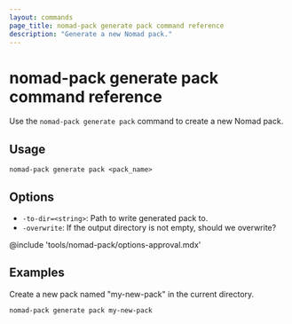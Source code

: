 ```yaml
---
layout: commands
page_title: nomad-pack generate pack command reference
description: "Generate a new Nomad pack."
---
```


# nomad-pack generate pack command reference

Use the `nomad-pack generate pack` command to create a new Nomad pack.

## Usage

```plaintext
nomad-pack generate pack <pack_name>
```

## Options

- `-to-dir=<string>`: Path to write generated pack to.
- `-overwrite`: If the output directory is not empty, should we overwrite?

@include 'tools/nomad-pack/options-approval.mdx'

## Examples

Create a new pack named "my-new-pack" in the current directory.

```shell
nomad-pack generate pack my-new-pack
```
